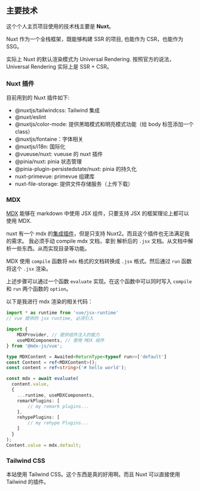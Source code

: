 ## 主要技术

这个个人主页项目使用的技术栈主要是 **Nuxt**。

Nuxt 作为一个全栈框架，既能够构建 SSR 的项目, 也能作为 CSR，也能作为 SSG。

实际上 Nuxt 的默认渲染模式为 Universal Rendering. 按照官方的说法，
Universal Rendering 实际上是 SSR + CSR。

### Nuxt 插件

目前用到的 Nuxt 插件如下:

- @nuxtjs/tailwindcss: Tailwind 集成
- @nuxt/eslint
- @nuxtjs/color-mode: 提供黑暗模式和明亮模式功能（给 body 标签添加一个 class）
- @nuxtjs/fontaine：字体相关
- @nuxtjs/i18n: 国际化
- @vueuse/nuxt: vueuse 的 nuxt 插件
- @pinia/nuxt: pinia 状态管理
- @pinia-plugin-persistedstate/nuxt: pinia 的持久化
- nuxt-primevue: primevue 组建库
- nuxt-file-storage: 提供文件存储服务（上传下载）

### MDX

[MDX](https://mdxjs.com/) 能够在 markdown 中使用 JSX 组件，只要支持 JSX 的框架理论上都可以
使用 MDX.

nuxt 有一个 mdx 的[集成插件](https://mdx.nuxtjs.org/)，但是只支持 Nuxt2。而且这个插件也无法满足我的需求。
我必须手动 compile mdx 文档，拿到 解析后的 `.jsx` 文档。从文档中解析一些东西。从而实现目录等功能。

MDX 使用 `compile` 函数将 `mdx` 格式的文档转换成 `.jsx` 格式。然后通过 `run` 函数将这个 `.jsx` 渲染。

上述步骤可以通过一个函数 `evaluate` 实现。在这个函数中可以同时写入 `compile` 和 `run` 两个函数的 `option`。

以下是我进行 mdx 渲染的相关代码：

```ts
import * as runtime from 'vue/jsx-runtime'
// vue 提供的 jsx runtime, 必须引入

import {
    MDXProvider, // 提供组件注入的能力
    useMDXComponents, // 使用 MDX 组件
} from '@mdx-js/vue';

type MDXContent = Awaited<ReturnType<typeof run>>['default']
const Content = ref<MDXContent>();
const content = ref<string>('# hello world');

const mdx = await evaluate(
  content.value,
  {
    ...runtime, useMDXComponents,
    remarkPlugins: [
        // my remark plugins...
    ],
    rehypePlugins: [
        // my rehype Plugins...
    ]
  }
);
Content.value = mdx.default;
```

### Tailwind CSS

本站使用 Tailwind CSS。这个东西是真的好用啊。而且 Nuxt 可以直接使用 Tailwind 的插件。
